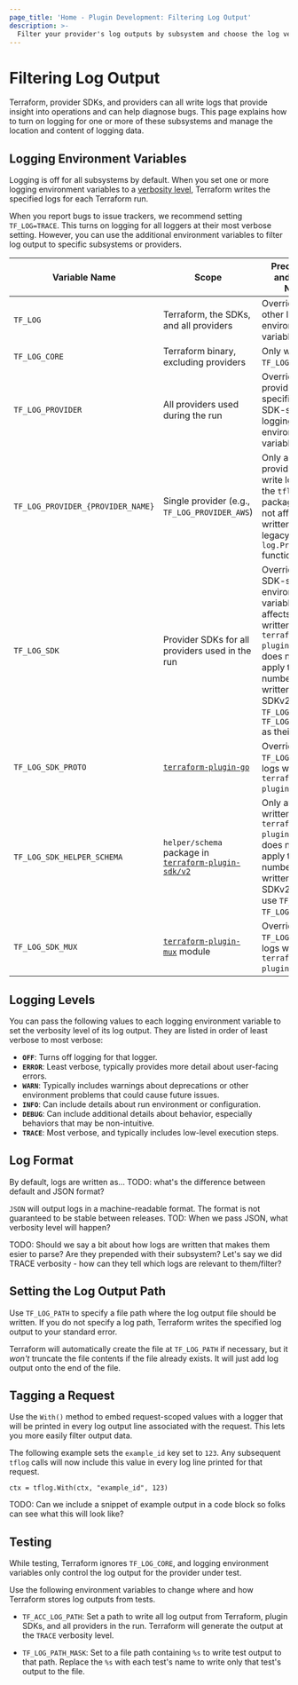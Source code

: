 ```yaml
---
page_title: 'Home - Plugin Development: Filtering Log Output'
description: >-
  Filter your provider's log outputs by subsystem and choose the log verbosity level.
---
```


# Filtering Log Output

Terraform, provider SDKs, and providers can all write logs that provide insight into operations and can help diagnose bugs. This page explains how to turn on logging for one or more of these subsystems and manage the location and content of logging data.

## Logging Environment Variables

Logging is off for all subsystems by default. When you set one or more logging environment variables to a [verbosity level](#verbosity-levels-and-format), Terraform writes the specified logs for each Terraform run.

When you report bugs to issue trackers, we recommend setting `TF_LOG=TRACE`. This turns on logging for all loggers at their most verbose setting. However, you can use the additional environment variables to filter log output to specific subsystems or providers.

| Variable Name | Scope | Precedence and Usage Notes |
| --------------|-------------|-------------|
`TF_LOG` | Terraform, the SDKs, and all providers | Overrides all other logging environment variables. |
| `TF_LOG_CORE` | Terraform binary, excluding providers | Only works if `TF_LOG` is not set.|
| `TF_LOG_PROVIDER` | All providers used during the run | Overrides provider-specific and SDK-specific logging environment variables.|
| `TF_LOG_PROVIDER_{PROVIDER_NAME}`| Single provider (e.g., `TF_LOG_PROVIDER_AWS`) | Only applies to providers that write logs using the `tflog` package. Does not affect logs written by legacy `log.Print*` functions. |
|`TF_LOG_SDK` | Provider SDKs for all providers used in the run | Overriden by SDK-specific environment variables. Only affects logs written with `terraform-plugin-log`. It does not yet apply to a large number of logs written by SDKv2 that use `TF_LOG` or `TF_LOG_PROVIDER` as their level. |
`TF_LOG_SDK_PROTO` | [`terraform-plugin-go`](https://pkg.go.dev/github.com/hashicorp/terraform-plugin-go) | Overrides `TF_LOG_SDK` for logs written by `terraform-plugin-go` only. |
| `TF_LOG_SDK_HELPER_SCHEMA`| `helper/schema` package in [`terraform-plugin-sdk/v2`](https://pkg.go.dev/github.com/hashicorp/terraform-plugin-sdk/v2/helper/schema)  | Only affects logs written with `terraform-plugin-log`. It does not yet apply to a large number of logs written by SDKv2 that still use `TF_LOG` or `TF_LOG_PROVIDER`. |
|`TF_LOG_SDK_MUX`| [`terraform-plugin-mux`](https://pkg.go.dev/github.com/hashicorp/terraform-plugin-mux) module | Overrides `TF_LOG_SDK` for logs written by `terraform-plugin-mux` only.

## Logging Levels

You can pass the following values to each logging environment variable to set the verbosity level of its log output. They are listed in order of least verbose to most verbose:

- **`OFF`**: Turns off logging for that logger. 
- **`ERROR`**: Least verbose, typically provides more detail about user-facing errors.
- **`WARN`**: Typically includes warnings about deprecations or other environment problems that could cause future issues.
- **`INFO`**: Can include details about run environment or configuration.
- **`DEBUG`**: Can include additional details about behavior, especially behaviors that may be non-intuitive.
- **`TRACE`**: Most verbose, and typically includes low-level execution steps.


## Log Format

By default, logs are written as...
TODO: what's the difference between default and JSON format?

`JSON` will output logs in a machine-readable format. The format is not guaranteed to be stable between releases.
TOD: When we pass JSON, what verbosity level will happen?

TODO: Should we say a bit about how logs are written that makes them esier to parse? Are they prepended with their subsystem? Let's say we did TRACE verbosity - how can they tell which logs are relevant to them/filter?


## Setting the Log Output Path

Use `TF_LOG_PATH` to specify a file path where the log output file should be written. If you do not specify a log path, Terraform writes the specified log output to your standard error.

Terraform will automatically create the file at `TF_LOG_PATH` if necessary, but it _won't_ truncate the file contents if the file already exists. It will just add log output onto the end of the file.

## Tagging a Request

Use the `With()` method to embed request-scoped values with a logger that will be printed in every log output line associated with the request. This lets you more easily filter output data.

The following example sets the `example_id` key set to `123`. Any subsequent `tflog` calls will now include this value in every log line printed for that request.

```
ctx = tflog.With(ctx, "example_id", 123)
```

TODO: Can we include a snippet of example output in a code block so folks can see what this will look like?


## Testing

While testing, Terraform ignores `TF_LOG_CORE`, and logging environment variables only control the log output for the provider under test.

Use the following environment variables to change where and how Terraform stores log outputs from tests.

  - `TF_ACC_LOG_PATH`: Set a path to write all log output from Terraform, plugin SDKs, and all providers in the run. Terraform will generate the output at the `TRACE` verbosity level.

  - `TF_LOG_PATH_MASK`: Set to a file path containing `%s` to write test output to that path. Replace the `%s` with each test's name to write only that test's output to the file.

